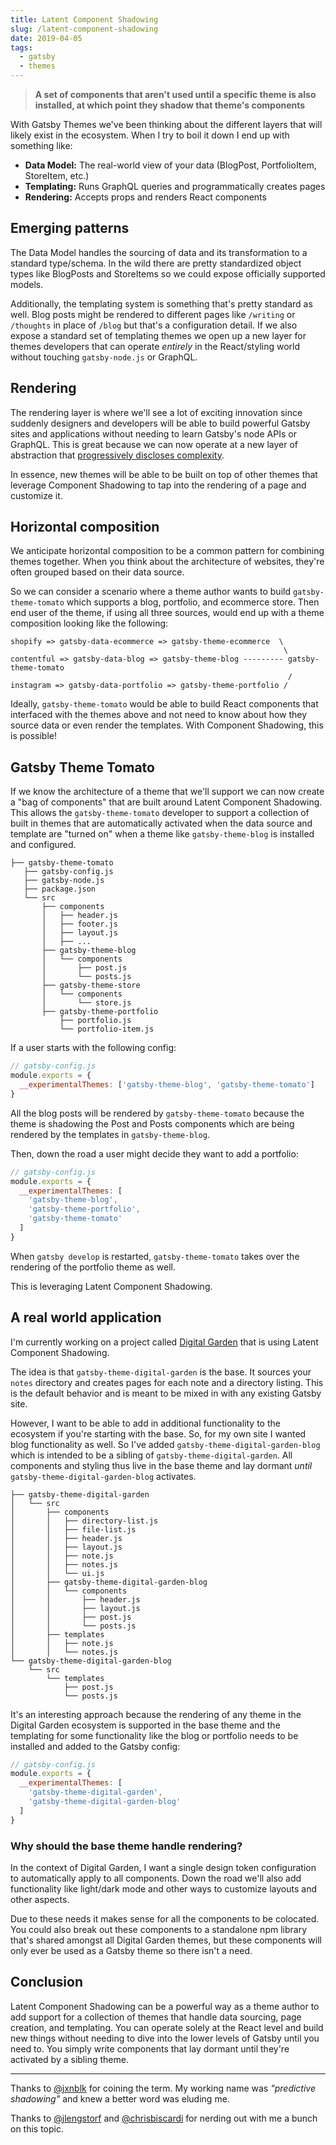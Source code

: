 ```yaml
---
title: Latent Component Shadowing
slug: /latent-component-shadowing
date: 2019-04-05
tags:
  - gatsby
  - themes
---
```


> **A set of components that aren't used until a specific theme is also installed,
> at which point they shadow that theme's components**

With Gatsby Themes we've been thinking about the different layers that
will likely exist in the ecosystem. When I try to boil it down I end up
with something like:

- **Data Model:** The real-world view of your data (BlogPost, PortfolioItem, StoreItem, etc.)
- **Templating:** Runs GraphQL queries and programmatically creates pages
- **Rendering:** Accepts props and renders React components

## Emerging patterns

The Data Model handles the sourcing of data and its
transformation to a standard type/schema. In the wild there are pretty
standardized object types like BlogPosts and StoreItems so we could
expose officially supported models.

Additionally, the templating system is something that's pretty standard
as well. Blog posts might be rendered to different pages like `/writing`
or `/thoughts` in place of `/blog` but that's a configuration detail. If
we also expose a standard set of templating themes we open up a new layer
for themes developers that can operate _entirely_ in the React/styling
world without touching `gatsby-node.js` or GraphQL.

## Rendering

The rendering layer is where we'll see a lot of exciting innovation since
suddenly designers and developers will be able to build powerful Gatsby
sites and applications without needing to learn Gatsby's node APIs or
GraphQL. This is great because we can now operate at a new layer of abstraction
that [progressively discloses complexity](https://lengstorf.com/progressive-disclosure-of-complexity/).

In essence, new themes will be able to be built on top of other themes
that leverage Component Shadowing to tap into the rendering of a page
and customize it.

## Horizontal composition

We anticipate horizontal composition to be a common pattern for combining
themes together. When you think about the architecture of websites, they're
often grouped based on their data source.

So we can consider a scenario where a theme author wants to build `gatsby-theme-tomato`
which supports a blog, portfolio, and ecommerce store. Then end user of
the theme, if using all three sources, would end up with a theme composition
looking like the following:

```
shopify => gatsby-data-ecommerce => gatsby-theme-ecommerce  \
                                                             \
contentful => gatsby-data-blog => gatsby-theme-blog --------- gatsby-theme-tomato
                                                              /
instagram => gatsby-data-portfolio => gatsby-theme-portfolio /
```

Ideally, `gatsby-theme-tomato` would be able to build React components that
interfaced with the themes above and not need to know about how they source
data or even render the templates. With Component Shadowing, this is possible!

## Gatsby Theme Tomato

If we know the architecture of a theme that we'll support we can
now create a "bag of components" that are built around Latent Component Shadowing. This
allows the `gatsby-theme-tomato` developer to support a collection of built in themes
that are automatically activated when the data source and template are "turned on"
when a theme like `gatsby-theme-blog` is installed and configured.

```
├── gatsby-theme-tomato
   ├── gatsby-config.js
   ├── gatsby-node.js
   ├── package.json
   └── src
       ├── components
       │   ├── header.js
       │   ├── footer.js
       │   ├── layout.js
       │   ├── ...
       ├── gatsby-theme-blog
       │   └── components
       │       ├── post.js
       │       └── posts.js
       ├── gatsby-theme-store
       │   └── components
       │       └── store.js
       ├── gatsby-theme-portfolio
           ├── portfolio.js
           └── portfolio-item.js
```

If a user starts with the following config:

```js
// gatsby-config.js
module.exports = {
  __experimentalThemes: ['gatsby-theme-blog', 'gatsby-theme-tomato']
}
```

All the blog posts will be rendered by `gatsby-theme-tomato` because the theme is
shadowing the Post and Posts components which are being rendered by the templates
in `gatsby-theme-blog`.

Then, down the road a user might decide they want to add a portfolio:

```js
// gatsby-config.js
module.exports = {
  __experimentalThemes: [
    'gatsby-theme-blog',
    'gatsby-theme-portfolio',
    'gatsby-theme-tomato'
  ]
}
```

When `gatsby develop` is restarted, `gatsby-theme-tomato` takes over the
rendering of the portfolio theme as well.

This is leveraging Latent Component Shadowing.

## A real world application

I'm currently working on a project called
[Digital Garden](https://github.com/johno/digital-garden) that is using
Latent Component Shadowing.

The idea is that `gatsby-theme-digital-garden` is the base. It sources your
`notes` directory and creates pages for each note and a directory listing.
This is the default behavior and is meant to be mixed in with any existing
Gatsby site.

However, I want to be able to add in additional functionality to the ecosystem
if you're starting with the base. So, for my own site I wanted blog functionality
as well. So I've added `gatsby-theme-digital-garden-blog` which is intended to be
a sibling of `gatsby-theme-digital-garden`. All components and styling thus live
in the base theme and lay dormant _until_ `gatsby-theme-digital-garden-blog`
activates.

```
├── gatsby-theme-digital-garden
│   └── src
│       ├── components
│       │   ├── directory-list.js
│       │   ├── file-list.js
│       │   ├── header.js
│       │   ├── layout.js
│       │   ├── note.js
│       │   ├── notes.js
│       │   └── ui.js
│       ├── gatsby-theme-digital-garden-blog
│       │   └── components
│       │       ├── header.js
│       │       ├── layout.js
│       │       ├── post.js
│       │       └── posts.js
│       ├── templates
│       │   ├── note.js
│       │   └── notes.js
└── gatsby-theme-digital-garden-blog
    └── src
        └── templates
            ├── post.js
            └── posts.js
```

It's an interesting approach because the rendering of any theme in the Digital
Garden ecosystem is supported in the base theme and the templating for some
functionality like the blog or portfolio needs to be installed and added to
the Gatsby config:

```js
// gatsby-config.js
module.exports = {
  __experimentalThemes: [
    'gatsby-theme-digital-garden',
    'gatsby-theme-digital-garden-blog'
  ]
}
```

### Why should the base theme handle rendering?

In the context of Digital Garden, I want a single design token configuration to
automatically apply to all components. Down the road we'll also add functionality
like light/dark mode and other ways to customize layouts and other aspects.

Due to these needs it makes sense for all the components to be colocated. You could
also break out these components to a standalone npm library that's shared amongst
all Digital Garden themes, but these components will only ever be used as a Gatsby
theme so there isn't a need.

## Conclusion

Latent Component Shadowing can be a powerful way as a theme author to add support for a collection
of themes that handle data sourcing, page creation, and templating. You can operate
solely at the React level and build new things without needing to dive into the lower
levels of Gatsby until you need to. You simply write components that lay dormant until
they're activated by a sibling theme.

---

Thanks to [@jxnblk](https://twitter.com/jxnblk) for coining the term.
My working name was _"predictive shadowing"_ and knew a better word
was eluding me.

Thanks to [@jlengstorf](https://twitter.com/jlengstorf) and
[@chrisbiscardi](https://twitter.com/chrisbiscardi) for nerding out
with me a bunch on this topic.
